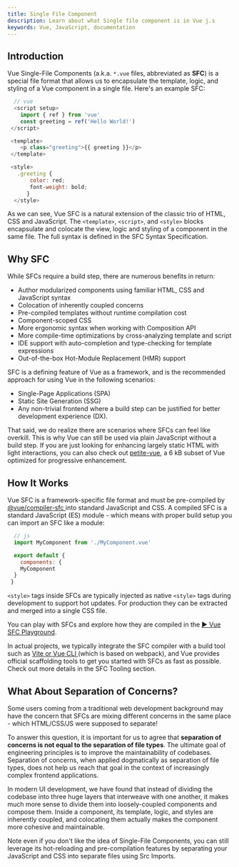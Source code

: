 ```yaml
---
title: Single File Component
description: Learn about what Single file component is in Vue j.s
keywords: Vue, JavaScript, documentation
---
```



  ## Introduction​

  Vue Single-File Components (a.k.a. `*.vue` files, abbreviated as **SFC**) is a special file format that allows us to encapsulate the template, logic, and styling of a Vue component in a single file. Here's an example SFC:

  ``` javascript
    // vue
    <script setup>
      import { ref } from 'vue'
      const greeting = ref('Hello World!')
   </script>

   <template>
      <p class="greeting">{{ greeting }}</p>
   </template>

   <style>
     .greeting {
         color: red;
         font-weight: bold;
        }
    </style>
  ```

  As we can see, Vue SFC is a natural extension of the classic trio of HTML, CSS and JavaScript. The `<template>`, `<script>`, and `<style>` blocks encapsulate and colocate the view, logic and styling of a component in the same file. The full syntax is defined in the SFC Syntax Specification.
  

  ## Why SFC​


  While SFCs require a build step, there are numerous benefits in return:

  - Author modularized components using familiar HTML, CSS and JavaScript syntax
  - Colocation of inherently coupled concerns
  - Pre-compiled templates without runtime compilation cost
  - Component-scoped CSS
  - More ergonomic syntax when working with Composition API
  - More compile-time optimizations by cross-analyzing template and script
  - IDE support with auto-completion and type-checking for template expressions
 - Out-of-the-box Hot-Module Replacement (HMR) support
  
  SFC is a defining feature of Vue as a framework, and is the recommended approach for using Vue in the following scenarios:

  - Single-Page Applications (SPA)
  - Static Site Generation (SSG)
  - Any non-trivial frontend where a build step can be justified for better development experience (DX).
  
  That said, we do realize there are scenarios where SFCs can feel like overkill. This is why Vue can still be used via plain JavaScript without a build step. If you are just looking for enhancing largely static HTML with light interactions, you can also check out <a href="https://github.com/vuejs/petite-vue" class="addcolortext"> petite-vue</a>, a 6 kB subset of Vue optimized for progressive enhancement.

  ## How It Works​

  Vue SFC is a framework-specific file format and must be pre-compiled by <a href="https://github.com/vuejs/core/tree/main/packages/compiler-sfc" class="addcolortext"> @vue/compiler-sfc </a> into standard JavaScript and CSS. A compiled SFC is a standard JavaScript (ES) module - which means with proper build setup you can import an SFC like a module:
  
  ``` javascript
    // js
    import MyComponent from './MyComponent.vue'

    export default {
      components: {
      MyComponent
    }
   }  
  ```

  `<style>` tags inside SFCs are typically injected as native `<style>` tags during development to support hot updates. For production they can be extracted and merged into a single CSS file.

  You can play with SFCs and explore how they are compiled in the <a href="https://play.vuejs.org/#eNp9kUFLwzAUx7/KM5cqzBXR0+gGKgP1oKKCl1xG99ZlpklIXuag9Lv7krK5w9it7//7v/SXthP3zo23EcVEVKH2yhEEpOhm0qjWWU/QgccV9LDytoWCq4U00tTWBII2NDBN/LJ4Qq0tfFuvlxfFlTRVORzHB/FA2Dq9IOQJoFrfzLouL/d9VfKUU2VcJNhet3aJeioFcymgZFiVR/tiJCjw61eqGW+CNWzepX0pats6pdG/OVKsJ8UEMklswXa/LzkjH3G0z+s11j8n8k3YpUyKd48B/RalODBa+AZpwPPPV9zx8wGyfdTcPgM/MFgdk+NQe4hmydpHvWz7nL+/Ms1XmO8ITdhfKommZp/7UvA/eTxz9X/d2/Fd3pOmF/0fEx+nNQ==" class="addcolortext"> ▶ Vue SFC Playground</a>.

  In actual projects, we typically integrate the SFC compiler with a build tool such as <a href="https://vite.dev/" class="addcolortext"> Vite </a> <a href="https://cli.vuejs.org/" class="addcolortext"> or Vue CLI </a> (which is based on webpack), and Vue provides official scaffolding tools to get you started with SFCs as fast as possible. Check out more details in the SFC Tooling section.

  ## What About Separation of Concerns?​

  Some users coming from a traditional web development background may have the concern that SFCs are mixing different concerns in the same place - which HTML/CSS/JS were supposed to separate!

  To answer this question, it is important for us to agree that **separation of concerns is not equal to the separation of file types**. The ultimate goal of engineering principles is to improve the maintainability of codebases. Separation of concerns, when applied dogmatically as separation of file types, does not help us reach that goal in the context of increasingly complex frontend applications.

  In modern UI development, we have found that instead of dividing the codebase into three huge layers that interweave with one another, it makes much more sense to divide them into loosely-coupled components and compose them. Inside a component, its template, logic, and styles are inherently coupled, and colocating them actually makes the component more cohesive and maintainable.

  Note even if you don't like the idea of Single-File Components, you can still leverage its hot-reloading and pre-compilation features by separating your JavaScript and CSS into separate files using Src Imports.








